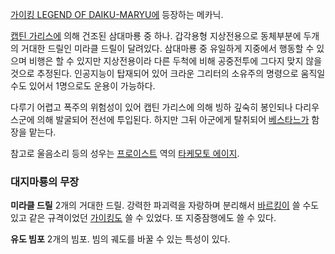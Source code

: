 [[가이킹 LEGEND OF DAIKU-MARYU]]에 등장하는 메카닉.

[[캡틴 가리스]]에 의해 건조된 삼대마룡 중 하나. 갑각용형 지상전용으로 동체부분에 두개의 거대한 드릴인 미라클 드릴이 달려있다. 삼대마룡 중 유일하게 지중에서 행동할 수 있으며 비행은 할 수 있지만 지상전용이라 다른 두척에 비해 공중전투에 그다지 맞지 않을것으로 추정된다.  인공지능이 탑재되어 있어 크라운 그리터의 소유주의 명령으로 움직일 수도 있어서 1명으로도 운용이 가능하다.

다루기 어렵고 폭주의 위험성이 있어 캡틴 가리스에 의해 빙하 깊숙히 봉인되나 다리우스군에 의해 발굴되어 전선에 투입된다. 하지만 그뒤 아군에게 탈취되어 [[베스타느]]가 함장을 맡는다.

참고로 울음소리 등의 성우는 [[프로이스트]] 역의 [[타케모토 에이지]].

=== 대지마룡의 무장 ===
''' 미라클 드릴 '''
2개의 거대한 드릴. 강력한 파괴력을 자랑하며 분리해서 [[바르킹]]이 쓸 수도 있고 같은 규격이었던 [[가이킹]]도 쓸 수 있었다. 또 지중잠행에도 쓸 수 있다.

''' 유도 빔포 '''
2개의 빔포. 빔의 궤도를 바꿀 수 있는 특성이 있다.
